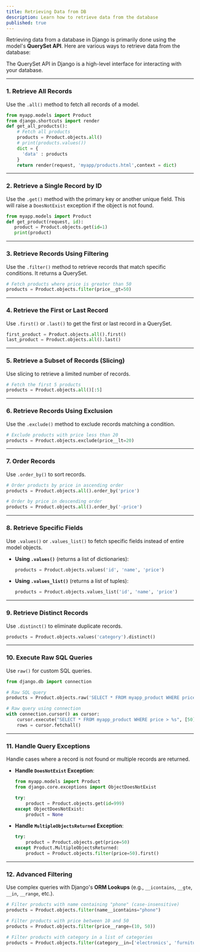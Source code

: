 ```yaml
---
title: Retrieving Data from DB
description: Learn how to retrieve data from the database
published: true
---
```


Retrieving data from a database in Django is primarily done using the model's **QuerySet API**. Here are various ways to retrieve data from the database:

The QuerySet API in Django is a high-level interface for interacting with your database.

---

### 1. **Retrieve All Records**
Use the `.all()` method to fetch all records of a model.

```python
from myapp.models import Product
from django.shortcuts import render
def get_all_products():
    # Fetch all products
    products = Product.objects.all()
    # print(products.values())
    dict = {
      'data' : products
    }
    return render(request, 'myapp/products.html',context = dict)
```

---

### 2. **Retrieve a Single Record by ID**
Use the `.get()` method with the primary key or another unique field. This will raise a `DoesNotExist` exception if the object is not found.

```python
from myapp.models import Product
def get_product(request, id):
   product = Product.objects.get(id=1)
   print(product)
```

---

### 3. **Retrieve Records Using Filtering**
Use the `.filter()` method to retrieve records that match specific conditions. It returns a QuerySet.

```python
# Fetch products where price is greater than 50
products = Product.objects.filter(price__gt=50)
```

---

### 4. **Retrieve the First or Last Record**
Use `.first()` or `.last()` to get the first or last record in a QuerySet.

```python
first_product = Product.objects.all().first()
last_product = Product.objects.all().last()
```

---

### 5. **Retrieve a Subset of Records (Slicing)**
Use slicing to retrieve a limited number of records.

```python
# Fetch the first 5 products
products = Product.objects.all()[:5]
```

---

### 6. **Retrieve Records Using Exclusion**
Use the `.exclude()` method to exclude records matching a condition.

```python
# Exclude products with price less than 20
products = Product.objects.exclude(price__lt=20)
```

---

### 7. **Order Records**
Use `.order_by()` to sort records.

```python
# Order products by price in ascending order
products = Product.objects.all().order_by('price')

# Order by price in descending order
products = Product.objects.all().order_by('-price')
```

---

### 8. **Retrieve Specific Fields**
Use `.values()` or `.values_list()` to fetch specific fields instead of entire model objects.

- **Using `.values()`** (returns a list of dictionaries):
  ```python
  products = Product.objects.values('id', 'name', 'price')
  ```

- **Using `.values_list()`** (returns a list of tuples):
  ```python
  products = Product.objects.values_list('id', 'name', 'price')
  ```

---

### 9. **Retrieve Distinct Records**
Use `.distinct()` to eliminate duplicate records.

```python
products = Product.objects.values('category').distinct()
```

---

### 10. **Execute Raw SQL Queries**
Use `raw()` for custom SQL queries.

```python
from django.db import connection

# Raw SQL query
products = Product.objects.raw('SELECT * FROM myapp_product WHERE price > %s', [50])

# Raw query using connection
with connection.cursor() as cursor:
    cursor.execute("SELECT * FROM myapp_product WHERE price > %s", [50])
    rows = cursor.fetchall()
```

---

### 11. **Handle Query Exceptions**
Handle cases where a record is not found or multiple records are returned.

- **Handle `DoesNotExist` Exception**:
  ```python
  from myapp.models import Product
  from django.core.exceptions import ObjectDoesNotExist

  try:
      product = Product.objects.get(id=999)
  except ObjectDoesNotExist:
      product = None
  ```

- **Handle `MultipleObjectsReturned` Exception**:
  ```python
  try:
      product = Product.objects.get(price=50)
  except Product.MultipleObjectsReturned:
      product = Product.objects.filter(price=50).first()
  ```

---

### 12. **Advanced Filtering**
Use complex queries with Django's **ORM Lookups** (e.g., `__icontains`, `__gte`, `__in`, `__range`, etc.).

```python
# Filter products with name containing "phone" (case-insensitive)
products = Product.objects.filter(name__icontains="phone")

# Filter products with price between 10 and 50
products = Product.objects.filter(price__range=(10, 50))

# Filter products with category in a list of categories
products = Product.objects.filter(category__in=['electronics', 'furniture'])
```

